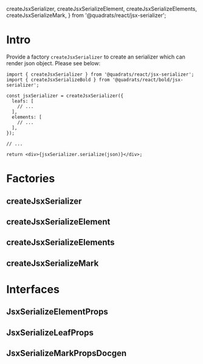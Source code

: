   createJsxSerializer,
  createJsxSerializeElement,
  createJsxSerializeElements,
  createJsxSerializeMark,
} from '@quadrats/react/jsx-serializer';

<Meta title="Serializers/Jsx/Docs" />

# Intro

Provide a factory `createJsxSerializer` to create an serializer which can render json object. Please see below:

```tsx
import { createJsxSerializer } from '@quadrats/react/jsx-serializer';
import { createJsxSerializeBold } from '@quadrats/react/bold/jsx-serializer';

const jsxSerializer = createJsxSerializer({
  leafs: [
    // ...
  ],
  elements: [
    // ...
  ],
});

// ...

return <div>{jsxSerializer.serialize(json)}</div>;
```

# Factories

## createJsxSerializer

<ArgsTable of={createJsxSerializer} />

## createJsxSerializeElement

<ArgsTable of={createJsxSerializeElement} />

## createJsxSerializeElements

<ArgsTable of={createJsxSerializeElements} />

## createJsxSerializeMark

<ArgsTable of={createJsxSerializeMark} />

# Interfaces

## JsxSerializeElementProps

<ArgsTable of={JsxSerializeElementPropsDocgen} />

## JsxSerializeLeafProps

<ArgsTable of={JsxSerializeLeafPropsDocgen} />

## JsxSerializeMarkPropsDocgen

<ArgsTable of={JsxSerializeMarkPropsDocgen} />
